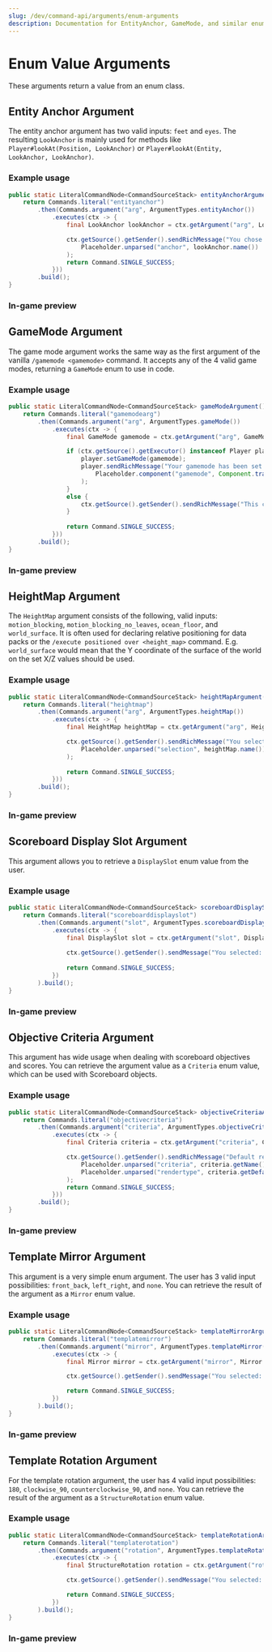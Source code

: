 ---
slug: /dev/command-api/arguments/enum-arguments
description: Documentation for EntityAnchor, GameMode, and similar enum value arguments
---


# Enum Value Arguments
These arguments return a value from an enum class.

## Entity Anchor Argument
The entity anchor argument has two valid inputs: `feet` and `eyes`. The resulting `LookAnchor` is mainly used for methods like `Player#lookAt(Position, LookAnchor)` or 
`Player#lookAt(Entity, LookAnchor, LookAnchor)`.

### Example usage
```java
public static LiteralCommandNode<CommandSourceStack> entityAnchorArgument() {
    return Commands.literal("entityanchor")
        .then(Commands.argument("arg", ArgumentTypes.entityAnchor())
            .executes(ctx -> {
                final LookAnchor lookAnchor = ctx.getArgument("arg", LookAnchor.class);

                ctx.getSource().getSender().sendRichMessage("You chose <aqua><anchor></aqua>!",
                    Placeholder.unparsed("anchor", lookAnchor.name())
                );
                return Command.SINGLE_SUCCESS;
            }))
        .build();
}
```

### In-game preview
<FullWidthVideo src={EntityAnchorMp4}/>



## GameMode Argument
The game mode argument works the same way as the first argument of the vanilla `/gamemode <gamemode>` command. It accepts any of the 4 valid game modes, returning
a `GameMode` enum to use in code.

### Example usage
```java
public static LiteralCommandNode<CommandSourceStack> gameModeArgument() {
    return Commands.literal("gamemodearg")
        .then(Commands.argument("arg", ArgumentTypes.gameMode())
            .executes(ctx -> {
                final GameMode gamemode = ctx.getArgument("arg", GameMode.class);

                if (ctx.getSource().getExecutor() instanceof Player player) {
                    player.setGameMode(gamemode);
                    player.sendRichMessage("Your gamemode has been set to <red><gamemode></red>!",
                        Placeholder.component("gamemode", Component.translatable(gamemode.translationKey()))
                    );
                }
                else {
                    ctx.getSource().getSender().sendRichMessage("This command requires a player!");
                }
                
                return Command.SINGLE_SUCCESS;
            }))
        .build();
}
```

### In-game preview
<FullWidthVideo src={GameModeMp4}/>



## HeightMap Argument
The `HeightMap` argument consists of the following, valid inputs: `motion_blocking`, `motion_blocking_no_leaves`, `ocean_floor`, and `world_surface`. It is often
used for declaring relative positioning for data packs or the `/execute positioned over <height_map>` command. E.g. `world_surface` 
would mean that the Y coordinate of the surface of the world on the set X/Z values should be used.

### Example usage
```java
public static LiteralCommandNode<CommandSourceStack> heightMapArgument() {
    return Commands.literal("heightmap")
        .then(Commands.argument("arg", ArgumentTypes.heightMap())
            .executes(ctx -> {
                final HeightMap heightMap = ctx.getArgument("arg", HeightMap.class);

                ctx.getSource().getSender().sendRichMessage("You selected <gold><selection></gold>",
                    Placeholder.unparsed("selection", heightMap.name())
                );
                
                return Command.SINGLE_SUCCESS;
            }))
        .build();
}
```

### In-game preview
<FullWidthVideo src={HeightMapMp4}/>



## Scoreboard Display Slot Argument
This argument allows you to retrieve a `DisplaySlot` enum value from the user.

### Example usage
```java
public static LiteralCommandNode<CommandSourceStack> scoreboardDisplaySlotArgument() {
    return Commands.literal("scoreboarddisplayslot")
        .then(Commands.argument("slot", ArgumentTypes.scoreboardDisplaySlot())
            .executes(ctx -> {
                final DisplaySlot slot = ctx.getArgument("slot", DisplaySlot.class);
                
                ctx.getSource().getSender().sendMessage("You selected: " + slot.getId());
                
                return Command.SINGLE_SUCCESS;
            })
        ).build();
}
```

### In-game preview
<FullWidthVideo src={ScoreboardDisplaySlotMp4}/>



## Objective Criteria Argument
This argument has wide usage when dealing with scoreboard objectives and scores. You can retrieve the argument value as a `Criteria` enum value, which can be
used with Scoreboard objects.

### Example usage
```java
public static LiteralCommandNode<CommandSourceStack> objectiveCriteriaArgument() {
    return Commands.literal("objectivecriteria")
        .then(Commands.argument("criteria", ArgumentTypes.objectiveCriteria())
            .executes(ctx -> {
                final Criteria criteria = ctx.getArgument("criteria", Criteria.class);

                ctx.getSource().getSender().sendRichMessage("Default render type for <criteria>: <rendertype>",
                    Placeholder.unparsed("criteria", criteria.getName()),
                    Placeholder.unparsed("rendertype", criteria.getDefaultRenderType().name())
                );
                return Command.SINGLE_SUCCESS;
            }))
        .build();
}
```

### In-game preview
<FullWidthVideo src={ObjectiveCriteriaMp4}/>



## Template Mirror Argument
This argument is a very simple enum argument. The user has 3 valid input possibilities: `front_back`, `left_right`, and `none`. You can retrieve the result of 
the argument as a `Mirror` enum value.

### Example usage
```java
public static LiteralCommandNode<CommandSourceStack> templateMirrorArgument() {
    return Commands.literal("templatemirror")
        .then(Commands.argument("mirror", ArgumentTypes.templateMirror())
            .executes(ctx -> {
                final Mirror mirror = ctx.getArgument("mirror", Mirror.class);

                ctx.getSource().getSender().sendMessage("You selected: " + mirror.name());

                return Command.SINGLE_SUCCESS;
            })
        ).build();
}
```

### In-game preview
<FullWidthVideo src={TemplateMirrorMp4}/>



## Template Rotation Argument
For the template rotation argument, the user has 4 valid input possibilities: `180`, `clockwise_90`, `counterclockwise_90`, and `none`. You can retrieve the result 
of the argument as a `StructureRotation` enum value.

### Example usage
```java
public static LiteralCommandNode<CommandSourceStack> templateRotationArgument() {
    return Commands.literal("templaterotation")
        .then(Commands.argument("rotation", ArgumentTypes.templateRotation())
            .executes(ctx -> {
                final StructureRotation rotation = ctx.getArgument("rotation", StructureRotation.class);

                ctx.getSource().getSender().sendMessage("You selected: " + rotation.name());

                return Command.SINGLE_SUCCESS;
            })
        ).build();
}
```

### In-game preview
<FullWidthVideo src={TemplateRotationMp4}/>